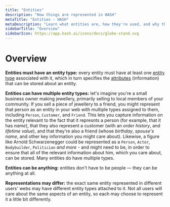```yaml
---
title: "Entities"
description: "How things are represented in HASH"
metaTitle: "Entities - HASH"
metaDescription: "Learn what entities are, how they're used, and why they're so important in HASH"
sidebarTitle: "Overview"
sidebarIcon: https://app.hash.ai/icons/docs/globe-stand.svg
---
```


# Overview

**Entities must have an entity type:** every entity must have at least one [entity type](https://hash.ai/glossary/entity-types) associated with it, which in turn specifies the [attributes](https://hash.ai/glossary/entities/attributes) (information) that can be stored about an entity.

**Entities can have multiple entity types:** let's imagine you're a small business owner making jewellery, primarily selling to local members of your community. If you sell a piece of jewellery to a friend, you might represent that person as an entity in your web with multiple types assigned to them, including `Person`, `Customer`, and `Friend`. This lets you capture information on the entity relevant to the fact that it represnts a person (for example, that it has _name_), that they also represent a customer (with an _order history_, and _lifetime value_), and that they're also a friend (whose _birthday_, _spouse's name_, and other key information you might care about). Likewise, a figure like Arnold Schwarzenegger could be represented as a `Person`, `Actor`, `Bodybuilder`, `Politician` _and more_ - and might need to be, in order to ensure that all of the relevant information about him, which you care about, can be stored. Many entities do have multiple types.

**Entities can be anything:** entities don't have to be people — they can be anything at all.

**Representations may differ:** the exact same entity represented in different users' webs may have different entity types attached to it. Not all users will care about the same aspects of an entity, so each may choose to represent it a little bit differently.
